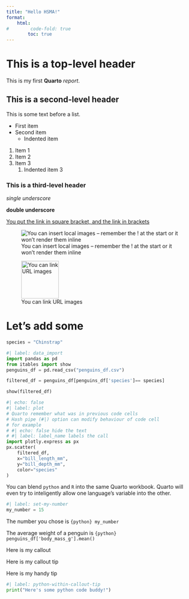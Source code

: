 ```yaml
---
title: "Hello HSMA!"
format:
    html:
#        code-fold: true
        toc: true
---
```


# This is a top-level header

This is my first **Quarto** *report*.

## This is a second-level header

This is some text before a list.

- First item
- Second item
    - Indented item

1. Item 1
1. Item 2
1. Item 3
    1. Indented item 3

### This is a third-level header

_single underscore_

__double underscore__

[You put the link in square bracket, and the link in brackets](https://www.google.co.uk)

![You can insert local images -- remember the ! at the start or it won't render them inline](code_along/lter_penguins.png)

![You can link URL images](https://www.qmul.ac.uk/wiph/media/the-wolfson-institute-of-population-health-wiph/cpc-staff-photos/Mugshot---colour---square.jpg){width=100}

# Let's add some 
```python
species = "Chinstrap"
```

```python
#| label: data_import
import pandas as pd
from itables import show
penguins_df = pd.read_csv("penguins_df.csv")

filtered_df = penguins_df[penguins_df['species']== species]

show(filtered_df)
```

```python
#| echo: false
#| label: plot
# Quarto remember what was in previous code cells
# Hash pipe (#|) option can modify behaviour of code cell
# for example
# #| echo: false hide the text
# #| label: label_name labels the call
import plotly.express as px
px.scatter(
    filtered_df,
    x="bill_length_mm",
    y="bill_depth_mm",
    color="species"
)
```

You can blend `python` and `R` into the same Quarto workbook.  Quarto will even try to inteligently allow one language's variable into the other.

```python
#| label: set-my-number
my_number = 15
```

The number you chose is `{python} my_number`

The average weight of a penguin is `{python} penguins_df['body_mass_g'].mean()`

::: {.callout}
Here is my callout
:::

::: {.callout-tip}
Here is my callout tip

:::

::: {.callout-tip
collapse="true"}
Here is my handy tip
```python
#| label: python-within-callout-tip
print("Here's some python code buddy!")
```
:::